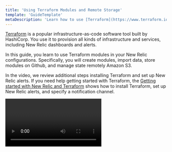 ```yaml
---
title: 'Using Terraform Modules and Remote Storage'
template: 'GuideTemplate'
metaDescription: 'Learn how to use [Terraform](https://www.terraform.io/) modules in your configurations and store them remotely.'
---
```


[Terraform](https://www.terraform.io/) is a popular infrastructure-as-code software tool built by HashiCorp. You use it to provision all kinds of infrastructure and services, including New Relic dashboards and alerts.

In this guide, you learn to use Terraform modules in your New Relic configurations. Specifically, you will create modules, import data, store modules on Github, and manage state remotely Amazon S3.

In the video, we review additional steps installing Terraform and set up New Relic alerts. If you need help getting started with Terraform, the [Getting started with New Relic and Terraform](/docs/more-integrations/terraform/terraform-intro/) shows how to install Terraform, set up New Relic alerts, and specify a notification channel.

<Video id="2gl4kt4j14" type="wistia" />

## Before you begin

To use this guide, you should have some basic knowledge of both New Relic and Terraform. If you haven't deployed a New Relic open source agent yet, [install New Relic](/docs/agents/manage-apm-agents/installation/install-agent) for your application. Also, [install the Terraform CLI](https://www.terraform.io/intro/getting-started/install.html).

Start by initializing a working directory:

```bash
mkdir terraform-config && cd terraform-config
```

To follow the examples in this gude, the accompanying example code is available on [GitHub](https://github.com/jsbnr/nr-terraform-intro-example)

```bash
git clone https://github.com/jsbnr/nr-terraform-intro-example.git
```


<Steps>

<Step>

## Creating a Terraform Module

Terraform modules allow you to reuse, share, and store your Terraform configurations using version control like Github. In the next steps, you will move your New Relic configurations into a reusable module.

First, in your project root, create a new directory to store your modules named  __modules:__
```bash
mkdir modules && cd modules
```

In the modules directory, create a new directory for a new module called HostConditions and create a new file named __main.tf:__
```bash
mkdir HostConditions && cd HostConditions
touch main.tf
```

Remove the two alert conditions from the root project's __main.tf__ file and copy it to the new __main.tf__ file in the HostConditions directory.

In the root directory's __main.tf__ file call the new module using a module block:
```hcl
module "HostConditions" {
source = "./modules/HostConditions"
}
```

Try testing your configurations, run `terraform plan` and
`terraform init`:

```bash copyable=false
[output] {muted}# Example output
[output] ------------------------------------------------------------------------
[output]
[output]Initializing modules...
[output]- HostConditions in
[output]
[output]Error: Unreadable module directory
[output]
[output]Unable to evaluate directory symlink: lstat modules/HostConditions: no such
[output]file or directory
[output]
[output]
[output]Error: Failed to read module directory
[output]
[output]Module directory  does not exist or cannot be read.
[output]
[output]
[output]Error: Unreadable module directory
[output]
[output]Unable to evaluate directory symlink: lstat modules/HostConditions: no such
[output]file or directory
[output]
[output]
[output]Error: Failed to read module directory
[output]
[output]Module directory  does not exist or cannot be read.
```

You see an error in your console due to the lack of provider details in your modules directory. To fix the error, create a copy of the root provider.tf in your HostConditions directory :

```hcl
provider "newrelic" {
 account_id = 12345 # Your New Relic account ID
 api_key = "NRAK-zzzzzz" # Your New Relic user key
 region = "US" # US or EU (defaults to US)
}
```

Try testing your configurations, run `terraform plan` and
`terraform init`:

```bash copyable=false
[output] {muted}# Example output
[output] ------------------------------------------------------------------------
[output]
[output]Error: Reference to undeclared resource
[output]
[output]  on modules/HostConditions/main.tf line 2, in resource "newrelic_infra_alert_condition"
[output]"cpuhot":
[output]   2:   policy_id = newrelic_alert_policy.DemoPolicy.id
[output]
[output]A managed resource "newrelic_alert_policy" "DemoPolicy" has not been declared
[output]in module.HostConditions.
[output]
[output]
[output]Error: Reference to undeclared resource
[output]
[output]  on modules/HostConditions/main.tf line 24, in resource "newrelic_infra_alert_condition"
[output]"highDiskUsage":
[output]  24:   policy_id = newrelic_alert_policy.DemoPolicy.id
[output]
[output]A managed resource "newrelic_alert_policy" "DemoPolicy" has not been declared
[output]in module.HostConditions.
```

Terraform init no longer shows an error, but running terraform plan still causes an error to occur.

The error is due to the policy id used in the ./modules/HostConditions/provider.tf doesn't exist. A variable is needed to pass into the module.
</Step>


<Step>

## Create a Variable

Variables pass details into your module and set default values.

First, at the top of your HostConditions provider.tf create a new variable:
```hcl
variable "providerId" {}
```

Next, in the resource block, replace the existing policyId with the new variable:
```hcl
var.policy
```

### Passing a variable into a module

To make a module dynamic, you will pass your variables into the module using the module resource block.

In the root directory __main.tf__, update the module block to add the policyId variable:
```hcl
module "HostConditions" {
source = "./modules/HostConditions"
policyId = newrelic_alert_policy.DemoPolicy.id
}
```

Run `terraform plan` after adding your variable to the module.
```bash
terraform plan
```

Now, add more variables and replace the values CPU critical, CPU warning, and disk percent. Then, pass the new variables into the module.

Add the new variables to HostConditions __main.tf:__
```hcl
variable cpu_warning {}
variable cpu_critical {}
variable diskPercent {}
```

Update the alert conditions to use the new variables added in the HostConditons __main.tf:__
```hcl
resource "newrelic_infra_alert_condition" "cpuhot" {
  policy_id = var.policyId

  name       = "CPU hot!"
  type       = "infra_metric"
  event      = "SystemSample"
  select     = "cpuPercent"
  comparison = "above"
  where      = "(hostname LIKE '%myhost%')"

  critical {
    duration      = 5
    value         = var.cpu_critical
    time_function = "all"
  }
  warning {
    duration      = 5
    value         = var.cpu_warning
    time_function = "all"
  }
}

resource "newrelic_infra_alert_condition" "highDiskUsage" {
  policy_id = var.policyId

  name       = "high disk usage"
  type       = "infra_metric"
  event      = "SystemSample"
  select     = "diskUsedPercent"
  comparison = "above"
  where      = "(hostname LIKE '%myhost%')"

  critical {
    duration      = 5
    value         = var.diskPercent
    time_function = "all"
  }
}
```

Run `terraform plan` after adding your variables to the module.  An error message displays due to the missing variable values. Values can be added in the module block or as default values.
```bash
terraform plan
```

### Adding default values

Add default variable values to HostConditions __main.tf:__
```hcl
variable cpu_warning { default=80}
variable cpu_critical { default=90}
variable diskPercent { default=60 }
```

### Pass variable values using module block

In the root directory __main.tf__, update the module block to add the cpu_critical, cpu_warning, and diskPercentage variables:
```hcl
module "HostConditions" {
source = "./modules/HostConditions"
policyId = newrelic_alert_policy.DemoPolicy.id
cpu_critical = 88
cpu_warning = 78
diskPercentage = 66
}
```

Run `terraform plan` after adding your variables to the module.
```bash
terraform plan
```

</Step>



<Step>

## Reusing a module

You can reuse your module connecting to a New Relic policy that already exists. Before you start, in your New Relic account, create a new alert policy named __Preexisting Policy.__

### Connecting an existing alert policy

First, In your root __main.tf__ file add the data block to import an existing policy:
```hcl
data "newrelic_alert_policy" "ExistingPolicy" {
	name = "Preexisting Policy"
}
```

Next, create a second module block name __HostConditions2.__ Add the alert conditions to the Preexisting Policy.
```hcl
module "HostConditions2" {
source = "./modules/HostConditions"
policyId = data.newrelic_alert_policy.ExistingPolicy.id
cpu_critical = 87
cpu_warning = 77
diskPercentage = 67
}
```

Run `terraform init` to initialize the new module and
run 'terraform apply' to apply the changes to your New Relic account.

The terraform scripts create a new alert policy and two conditions, but it also applies the alert conditions to the Preexisting Policy.

Look in your New Relic account at the Preexisting Policy and see alerts conditions added for CPU Hot and High Disk Usage.
</Step>



<Step>

## Store a module in Github

After you have created a module, if you want to store the module somewhere other people can use, Github is how you can do it.

### Create a new Github repo

First, inside of your HostModules directory, initialize a new Github repo. Add your __main.tf__ and __provider.tf__ to the stage for commit:
```bash
git add main.tf provider.tf
git commit -m "init"
```

Next, using the commands provided in your new repo, push your commit to Github:
```bash
git remote add origin <repo_url>
git branch -M main
git push -u origin main
```
### Using a module saved on Github

Check the Github repo and see the __main.tf__ and __provider.tf__ are now in your repo. Copy the GitHub repo's web URL to clone your repo.

Update the root __main.tf__ file using GitHub as the source for the HostConditions:
```hcl
module "HostConditions" {
source = "git::https://github.com/<your_username>/<your_repo_name>" # Add your repo URL
policyId = newrelic_alert_policy.DemoPolicy.id
cpu_critical = 88
cpu_warning = 78
diskPercentage = 66
}

module "HostConditions2" {
source = "git::https://github.com/<your_username>/<your_repo_name>" # Add your repo URL
policyId = data.newrelic_alert_policy.ExistingPolicy.id
cpu_critical = 87
cpu_warning = 77
diskPercentage = 67
}
```

Run `terraform init` to initialize the new module. When you run `terraform init`, Terraform clones the repository locally. Run `terraform plan`

If you need to update your local module with updates made to the git repo, run `terraform get -update`

</Step>


<Step>

## Manage state remotely in Amazon S3

The state file is the representation that terraform holds about the created resources. The state file is in the root directory, but if deleted or corrupted would cause trouble.
Storing the state file remote provides security and allows sharing and remote access.

In the __provider.tf__ in the root directory, add a terraform backend block for Amazon S3:
```hcl
terraform {
	backend "s3" {
		bucket = "<s3_bucket_name>"
		key = "<s3_bucket_key>"
		region = "<s3_bucket_region>"
	}
}
```

Variables are needed to provide the correct S3 bucket details, and access is required.

To give access to the S3 bucket in your Amazon account, create an IAM user. Give the IAM user access to the S3 bucket storing the terraform state.

Add the profile to the terraform backend block:
```hcl
terraform {
	backend "s3" {
		bucket = "<s3_bucket_name>"
		key = "<s3_bucket_key>"
		region = "<s3_bucket_region>"
		profile = "<iam_user_profile_name>"
	}
}
```

Before saving your state to Amazon S3, destroy the current configurations to start from a clean slate:
```bash
terraform destroy
```

Initialize Terraform, run Terraform init:
```bash
terraform init
```

In the terminal, the output shows the backend initialized as S3. Delete the local state as it is not needed
```bash
rm terraform.*
```

Run `terraform apply` to apply your Terraform configuration changes.
```bash
terraform apply
```
The state file is now stored in S3 instead of locally. Look in your S3 bucket and see the terraform state exists.

</Step>

</Steps>

## Conclusion

Congratulations! You're using modules to make your terraform configurations more flexible. Review the [New Relic Terraform provider documentation](https://registry.terraform.io/providers/newrelic/newrelic/latest/docs) to learn how you can take your configuration to the next level.
